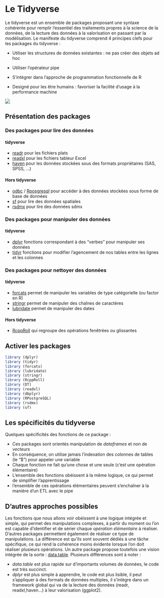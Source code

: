 # Le Tidyverse

Le tidyverse est un ensemble de packages proposant une syntaxe cohérente pour remplir l'essentiel des traitements propres à la science de la données, de la lecture des données à la valorisation en passant par la modélisation. Le manifeste du tidyverse comprend 4 principes clefs pour les packages du tidyverse : 

- Utiliser les structures de données existantes : ne pas créer des objets ad hoc

- Utiliser l'opérateur pipe

- S'intègrer dans l'approche de programmation fonctionnelle de R

- Designé pour les être humains : favoriser la facilité d'usage à la performance machine 

![](pic/tidyverse.png)


## Présentation des packages

### Des packages pour lire des données
#### tidyverse
- [readr](http://readr.tidyverse.org/) pour les fichiers plats
- [readxl](http://readxl.tidyverse.org/) pour les fichiers tableur Excel
- [haven](http://haven.tidyverse.org/) pour les données stockées sous des formats propriétaires (SAS, SPSS, ...)

#### Hors tidyverse
- [odbc](http://db.rstudio.com/odbc/) / [Rposgresql](https://cran.r-project.org/web/packages/RPostgreSQL/index.html)  pour accéder à des données stockées sous forme de base de données
- [sf](https://r-spatial.github.io/sf/) pour lire des données spatiales
- [rsdmx](https://github.com/opensdmx/rsdmx) pour lire des données sdmx

### Des packages pour manipuler des données
#### tidyverse
- [dplyr](http://dplyr.tidyverse.org/) fonctions correspondant à des "verbes" pour manipuler ses données
- [tidyr](http://tidyr.tidyverse.org/) fonctions pour  modifier l'agencement de nos tables entre les lignes et les colonnes

### Des packages pour nettoyer des données
#### tidyverse
- [forcats](http://forcats.tidyverse.org/) permet de manipuler les variables de type catégorielle (ou factor en R)
- [stringr](http://stringr.tidyverse.org/) permet de manipuler des chaînes de caractères
- [lubridate](http://lubridate.tidyverse.org/) permet de manipuler des dates

#### Hors tidyverse
- [RcppRoll](https://cran.r-project.org/web/packages/RcppRoll/index.html) qui regroupe des opérations fenêtrées ou glissantes

## Activer les packages

```r
library (dplyr)
library (tidyr)
library (forcats)
library (lubridate)
library (stringr)
library (RcppRoll)
library (DT)
library (readxl)
library (dbplyr)
library (RPostgreSQL)
library (rsdmx)
library (sf)
```

## Les spécificités du tidyverse

Quelques spécificités des fonctions de ce package : 

- Ces packages sont orientés manipulation de *dataframes* et non de *vecteurs*
- En conséquence, on utilise jamais l'indexation des colonnes de tables (le "$") pour appeler une variable
- Chaque fonction ne fait qu'une chose et une seule (c'est une opération élémentaire)
- L'ensemble des fonctions obéissent à la même logique, ce qui permet de simplifier l'apprentissage
- l'ensemble de ces opérations élémentaires peuvent s'enchaîner à la manière d'un ETL avec le pipe

## D'autres approches possibles 

Les fonctions que nous allons voir obéissent à une logique intégrée et simple, qui permet des manipulations complexes, à partir du moment ou l'on est capable d'identifier et de sérier chaque *opération élémentaire* à réaliser.
D'autres packages permettent également de réaliser ce type de manipulations. La différence est qu'ils sont souvent dédiés à une tâche spécifique, ce qui rend la cohérence moins évidente lorsque l'on doit réaliser plusieurs opérations.
Un autre package propose toutefois une vision intégrée de la sorte : [data.table](https://cran.r-project.org/web/packages/data.table/vignettes/datatable-intro.html).
Plusieurs différences sont à noter : 

- *data.table* est plus rapide sur d'importants volumes de données, le code est très succinct.
- *dplyr* est plus simple à apprendre, le code est plus lisible, il peut s'appliquer à des formats de données multiples, il s'intègre dans un framework global qui va de la lecture des données (readr, readxl,haven...) à leur valorisation (ggplot2).
